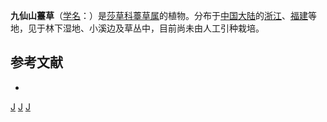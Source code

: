 {{Speciesbox
| genus = Carex
| species = jiuxianshanensis
| authority = L. K. Dai et Y. Z. Huang
}}

'''九仙山薹草'''（[[学名|学名]]：{{lang|la|''Carex jiuxianshanensis''}}）是[[莎草科|莎草科]][[薹草属|薹草属]]的植物。分布于[[中国大陆|中国大陆]]的[[浙江|浙江]]、[[福建|福建]]等地，见于林下湿地、小溪边及草丛中，目前尚未由人工引种栽培。

== 参考文献 ==
<div class="references-small">
* {{cite web| url =http://www.bioinfo.cn/db05/KmzwSpecies.php?action=view&id=24997| title =九仙山薹草| work =《中国高等植物数据库全库》| publisher =中国科学院微生物研究所| author =昆明植物研究所| accessdate =2009-02-25| deadurl =yes| archiveurl =https://web.archive.org/web/20160305025117/http://www.bioinfo.cn/db05/KmzwSpecies.php?action=view&id=24997| archivedate =2016-03-05}}
</div>
{{Taxonbar|from=Q2938548}}

[[Category:薹草属|J]]
[[Category:浙江植物|J]]
[[Category:福建植物|J]]